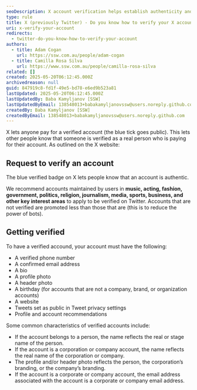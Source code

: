 ```yaml
---
seoDescription: X account verification helps establish authenticity and credibility by confirming a user's identity through phone number, email address, and profile information.
type: rule
title: X (previously Twitter) - Do you know how to verify your X account?
uri: x-verify-your-account
redirects:
  - twitter-do-you-know-how-to-verify-your-account
authors:
  - title: Adam Cogan
    url: https://ssw.com.au/people/adam-cogan
  - title: Camilla Rosa Silva
    url: https://www.ssw.com.au/people/camilla-rosa-silva
related: []
created: 2025-05-20T06:12:45.000Z
archivedreason: null
guid: 847919c8-fd1f-49e5-bd78-e6ed9b523a81
lastUpdated: 2025-05-20T06:12:45.000Z
lastUpdatedBy: Baba Kamyljanov [SSW]
lastUpdatedByEmail: 138548013+babakamyljanovssw@users.noreply.github.com
createdBy: Baba Kamyljanov [SSW]
createdByEmail: 138548013+babakamyljanovssw@users.noreply.github.com
---
```


X lets anyone pay for a verified account (the blue tick goes public). This lets other people know that someone is verified as a real person who is paying for their account.
As outlined on the X website:

## Request to verify an account

The blue verified badge on X lets people know that an account is authentic.

We recommend accounts maintained by users in **music, acting, fashion, government, politics, religion, journalism, media, sports, business, and other key interest areas** to apply to be verified on Twitter. Accounts that are not verified are promoted less than those that are (this is to reduce the power of bots).

## Getting verified

To have a verified accound, your account must have the following:

* A verified phone number
* A confirmed email address
* A bio
* A profile photo
* A header photo
* A birthday (for accounts that are not a company, brand, or organization accounts)
* A website
* Tweets set as public in Tweet privacy settings
* Profile and account recommendations

Some common characteristics of verified accounts include:

* If the account belongs to a person, the name reflects the real or stage name of the person.
* If the account is a corporation or company account, the name reflects the real name of the corporation or company.
* The profile and/or header photo reflects the person, the corporation’s branding, or the company’s branding.
* If the account is a corporate or company account, the email address associated with the account is a corporate or company email address.
